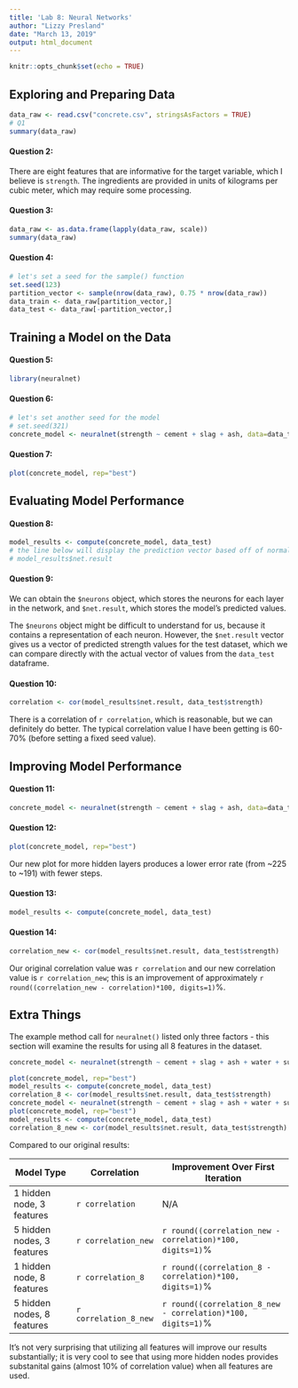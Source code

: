 ```yaml
---
title: 'Lab 8: Neural Networks'
author: "Lizzy Presland"
date: "March 13, 2019"
output: html_document
---
```


```r
knitr::opts_chunk$set(echo = TRUE)
```

## Exploring and Preparing Data

```r
data_raw <- read.csv("concrete.csv", stringsAsFactors = TRUE)
# Q1
summary(data_raw)
```

#### Question 2:

There are eight features that are informative for the target variable, which I believe is `strength`. The ingredients are provided in units of kilograms per cubic meter, which may require some processing.

#### Question 3:

```r
data_raw <- as.data.frame(lapply(data_raw, scale))
summary(data_raw)
```

#### Question 4:

```r
# let's set a seed for the sample() function
set.seed(123)
partition_vector <- sample(nrow(data_raw), 0.75 * nrow(data_raw))
data_train <- data_raw[partition_vector,]
data_test <- data_raw[-partition_vector,]
```

## Training a Model on the Data

#### Question 5:

```r
library(neuralnet)
```

#### Question 6:

```r
# let's set another seed for the model
# set.seed(321)
concrete_model <- neuralnet(strength ~ cement + slag + ash, data=data_train)
```

#### Question 7:

```r
plot(concrete_model, rep="best")
```

## Evaluating Model Performance

#### Question 8:

```r
model_results <- compute(concrete_model, data_test)
# the line below will display the prediction vector based off of normalized values
# model_results$net.result
```

#### Question 9:

We can obtain the `$neurons` object, which stores the neurons for each layer in the network, and `$net.result`, which stores the model's predicted values.

The `$neurons` object might be difficult to understand for us, because it contains a representation of each neuron. However, the `$net.result` vector gives us a vector of predicted strength values for the test dataset, which we can compare directly with the actual vector of values from the  `data_test` dataframe.

#### Question 10:

```r
correlation <- cor(model_results$net.result, data_test$strength)
```

There is a correlation of `r correlation`, which is reasonable, but we can definitely do better. The typical correlation value I have been getting is 60-70% (before setting a fixed seed value).

## Improving Model Performance

#### Question 11:

```r
concrete_model <- neuralnet(strength ~ cement + slag + ash, data=data_train, hidden = 5)
```

#### Question 12:

```r
plot(concrete_model, rep="best")
```

Our new plot for more hidden layers produces a lower error rate (from ~225 to ~191) with fewer steps.

#### Question 13:

```r
model_results <- compute(concrete_model, data_test)
```

#### Question 14:

```r
correlation_new <- cor(model_results$net.result, data_test$strength)
```

Our original correlation value was `r correlation` and our new correlation value is `r correlation_new`; this is an improvement of approximately `r round((correlation_new - correlation)*100, digits=1)`%.

## Extra Things

The example method call for `neuralnet()` listed only three factors - this section will examine the results for using all 8 features in the dataset.

```r
concrete_model <- neuralnet(strength ~ cement + slag + ash + water + superplastic + coarseagg + fineagg + age, data=data_train)

plot(concrete_model, rep="best")
model_results <- compute(concrete_model, data_test)
correlation_8 <- cor(model_results$net.result, data_test$strength)
concrete_model <- neuralnet(strength ~ cement + slag + ash + water + superplastic + coarseagg + fineagg + age, data=data_train, hidden = 5)
plot(concrete_model, rep="best")
model_results <- compute(concrete_model, data_test)
correlation_8_new <- cor(model_results$net.result, data_test$strength)
```

Compared to our original results:

| Model Type | Correlation | Improvement Over First Iteration |
| ---------- | ----------- | -------------------- |
| 1 hidden node, 3 features | `r correlation` | N/A |
| 5 hidden nodes, 3 features | `r correlation_new` | `r round((correlation_new - correlation)*100, digits=1)`% |
| 1 hidden node, 8 features | `r correlation_8` | `r round((correlation_8 - correlation)*100, digits=1)`% |
| 5 hidden nodes, 8 features | `r correlation_8_new` | `r round((correlation_8_new - correlation)*100, digits=1)`% |

It's not very surprising that utilizing all features will improve our results substantially; it is very cool to see that using more hidden nodes provides substanital gains (almost 10% of correlation value) when all features are used.